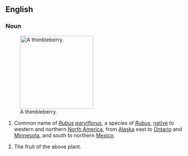 ==English==
===Noun===
{{wikipedia}}
{{en-noun|thimbleberries}}
[[Image:Rubus parviflorus 26318.JPG|thumb|right|200px|A thimbleberry.]]
# {{botany}} Common name of ''[[Rubus]] [[parviflorus]]'', a species of ''[[Rubus]]'', [[native]] to western and northern [[North America]], from [[Alaska]] east to [[Ontario]] and [[Minnesota]], and south to northern [[Mexico]].
# The fruit of the above plant.